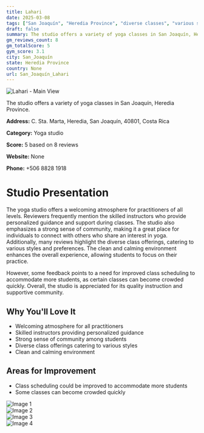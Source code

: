 ```yaml
---
title: Lahari
date: 2025-03-08
tags: ["San Joaquín", "Heredia Province", "diverse classes", "various styles", "community", "clean environment", "San Joaquín"]  
draft: false
summary: The studio offers a variety of yoga classes in San Joaquín, Heredia Province.
gm_reviews_count: 8
gm_totalScore: 5
gym_score: 3.1
city: San_Joaquín
state: Heredia Province
country: None
url: San_Joaquín_Lahari
---
```


<div className="aspect-[16/9] relative my-8">
  <img 
    src="https://lh5.googleusercontent.com/p/AF1QipM2HowsdXSZAW4s-e6bv8ZjU0BFe7VYJ-q3t4H2=w1920-h1080-k-no"
    alt="Lahari - Main View"
    className="object-cover absolute inset-0 w-full h-full rounded-lg"
  />
</div>

The studio offers a variety of yoga classes in San Joaquín, Heredia Province.

**Address:** C. Sta. Marta, Heredia, San Joaquín, 40801, Costa Rica

**Category:** Yoga studio

**Score:** 5 based on 8 reviews

**Website:** None

**Phone:** +506 8828 1918

# Studio Presentation

The yoga studio offers a welcoming atmosphere for practitioners of all levels. Reviewers frequently mention the skilled instructors who provide personalized guidance and support during classes. The studio also emphasizes a strong sense of community, making it a great place for individuals to connect with others who share an interest in yoga. Additionally, many reviews highlight the diverse class offerings, catering to various styles and preferences. The clean and calming environment enhances the overall experience, allowing students to focus on their practice.

However, some feedback points to a need for improved class scheduling to accommodate more students, as certain classes can become crowded quickly. Overall, the studio is appreciated for its quality instruction and supportive community.

## Why You'll Love It

- Welcoming atmosphere for all practitioners
- Skilled instructors providing personalized guidance
- Strong sense of community among students
- Diverse class offerings catering to various styles
- Clean and calming environment

## Areas for Improvement

- Class scheduling could be improved to accommodate more students
- Some classes can become crowded quickly

<div className="grid grid-cols-1 xl:grid-cols-2 gap-4 my-8">
<div className="aspect-[4/3] relative"><img src="https://lh5.googleusercontent.com/p/AF1QipOzKWtkc3hTWxaFSsOOaaM1Os_DZP06y2vxMrD9=w1920-h1080-k-no" alt="Image 1" className="object-cover absolute inset-0 w-full h-full rounded-lg" /></div>
<div className="aspect-[4/3] relative"><img src="https://lh5.googleusercontent.com/p/AF1QipOeXQN46QTyKVv8skjb-K2sid6WaYI8gbPHpYOt=w1920-h1080-k-no" alt="Image 2" className="object-cover absolute inset-0 w-full h-full rounded-lg" /></div>
<div className="aspect-[4/3] relative"><img src="https://lh5.googleusercontent.com/p/AF1QipNQ0r_vqHnN267hCWtweWECSBgw_0Duu45wlYfi=w1920-h1080-k-no" alt="Image 3" className="object-cover absolute inset-0 w-full h-full rounded-lg" /></div>
<div className="aspect-[4/3] relative"><img src="https://lh5.googleusercontent.com/p/AF1QipP-3kEIqgcpi9U1JxOrpYSGGRL9yDSRQEnBYJjz=w1920-h1080-k-no" alt="Image 4" className="object-cover absolute inset-0 w-full h-full rounded-lg" /></div>
</div>